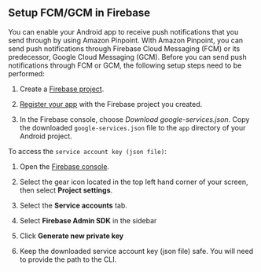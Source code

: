 ## Setup FCM/GCM in Firebase

You can enable your Android app to receive push notifications that you send through by using Amazon Pinpoint. With Amazon Pinpoint, you can send push notifications through Firebase Cloud Messaging (FCM) or its predecessor, Google Cloud Messaging (GCM). Before you can send push notifications through FCM or GCM, the following setup steps need to be performed:

1. Create a [Firebase project](https://firebase.google.com/docs/cloud-messaging/android/first-message#create_a_firebase_project).

1. [Register your app](https://firebase.google.com/docs/cloud-messaging/android/first-message#register_your_app_with_firebase) with the Firebase project you created.

1. In the Firebase console, choose *Download google-services.json*. Copy the downloaded `google-services.json` file to the `app` directory of your Android project.

To access the `service account key (json file)`:
1. Open the [Firebase console](https://console.firebase.google.com/).

1. Select the gear icon located in the top left hand corner of your screen, then select **Project settings**.

1. Select the **Service accounts** tab.

1. Select **Firebase Admin SDK** in the sidebar

1. Click **Generate new private key**

1. Keep the downloaded service account key (json file) safe. You will need to provide the path to the CLI.
